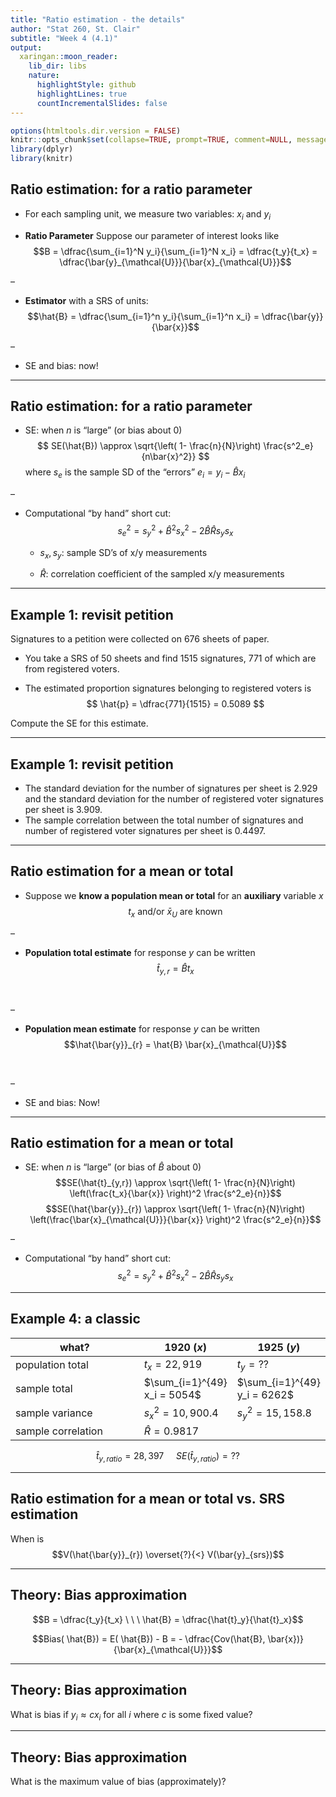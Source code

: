 ```yaml
---
title: "Ratio estimation - the details"
author: "Stat 260, St. Clair"
subtitle: "Week 4 (4.1)"
output:
  xaringan::moon_reader:
    lib_dir: libs
    nature:
      highlightStyle: github
      highlightLines: true
      countIncrementalSlides: false
---
```


```r
options(htmltools.dir.version = FALSE)
knitr::opts_chunk$set(collapse=TRUE, prompt=TRUE, comment=NULL, message = FALSE, warning = FALSE, fig.height = 7, fig.width = 11)
library(dplyr)
library(knitr)
```


## Ratio estimation: for a ratio parameter

- For each sampling unit, we measure two variables: $x_i$ and $y_i$

- **Ratio Parameter** Suppose our parameter of interest looks like
$$B = \dfrac{\sum_{i=1}^N y_i}{\sum_{i=1}^N x_i} = \dfrac{t_y}{t_x} = \dfrac{\bar{y}_{\mathcal{U}}}{\bar{x}_{\mathcal{U}}}$$

--

- **Estimator** with a SRS of units:
$$\hat{B} = \dfrac{\sum_{i=1}^n y_i}{\sum_{i=1}^n x_i} = \dfrac{\bar{y}}{\bar{x}}$$

--

- SE and bias: now!


---


## Ratio estimation: for a ratio parameter


- SE: when $n$ is "large" (or bias about 0)
$$
SE(\hat{B}) \approx \sqrt{\left( 1- \frac{n}{N}\right) \frac{s^2_e}{n\bar{x}^2}}
$$
where $s_e$ is the sample SD of the "errors" $e_i = y_i - \hat{B}x_i$

--

- Computational "by hand" short cut:
$$s^2_e = s^2_y + \hat{B}^2 s_x^2 - 2\hat{B}\hat{R} s_y s_x$$

  - $s_x, s_y$: sample SD's of x/y measurements
  
  - $\hat{R}$: correlation coefficient of the sampled x/y measurements


---

## Example 1: revisit petition
Signatures to a petition were collected on 676 sheets of paper. 

- You take a SRS of 50 sheets and find 1515 signatures, 771 of which are from registered voters.  

- The estimated proportion signatures belonging to registered voters is
$$
\hat{p} = \dfrac{771}{1515} = 0.5089
$$

Compute the SE for this estimate.

---

## Example 1: revisit petition

- The standard deviation for the number of signatures per sheet is 2.929 and the standard deviation for the number of registered voter signatures per sheet is 3.909.
- The sample correlation between the total number of signatures and number of registered voter signatures per sheet is 0.4497. 


---

## Ratio estimation for a mean or total

- Suppose we **know a population mean or total** for an **auxiliary** variable $x$ $$t_x \textrm{ and/or } \bar{x}_{U} \textrm{ are known}$$

--

- **Population total estimate** for response $y$ can be written
$$
\hat{t}_{y,r} = \hat{B} t_x
$$

<br>

--

- **Population mean estimate** for response $y$ can be written
$$\hat{\bar{y}}_{r} = \hat{B} \bar{x}_{\mathcal{U}}$$

<br>


--

- SE and bias: Now!

---

## Ratio estimation for a mean or total

- SE: when $n$ is "large" (or bias of $\hat{B}$ about 0)
$$SE(\hat{t}_{y,r}) \approx \sqrt{\left( 1- \frac{n}{N}\right) \left(\frac{t_x}{\bar{x}} \right)^2 \frac{s^2_e}{n}}$$
$$SE(\hat{\bar{y}}_{r}) \approx \sqrt{\left( 1- \frac{n}{N}\right) \left(\frac{\bar{x}_{\mathcal{U}}}{\bar{x}} \right)^2 \frac{s^2_e}{n}}$$


--

- Computational "by hand" short cut:
$$s^2_e = s^2_y + \hat{B}^2 s_x^2 - 2\hat{B}\hat{R} s_y s_x$$


---

## Example 4: a classic


what? | 1920 $(x)$ | 1925 $(y)$ 
----------- | ------ | -----
population total | $t_x = 22,919$ | $t_y = ??$
sample total |  $\sum_{i=1}^{49} x_i = 5054$ | $\sum_{i=1}^{49} y_i = 6262$
sample variance | $s^2_x = 10,900.4$ | $s^2_y = 15,158.8$
sample correlation | $\hat{R} = 0.9817$

$$\hat{t}_{y,ratio} = 28,397 \ \ \ \ \ SE(\hat{t}_{y,ratio}) = ??$$ 



---

## Ratio estimation for a mean or total vs. SRS estimation

When is 
$$V(\hat{\bar{y}}_{r}) \overset{?}{<} V(\bar{y}_{srs})$$


---

## Theory: Bias approximation

$$B = \dfrac{t_y}{t_x} \ \ \ \hat{B} = \dfrac{\hat{t}_y}{\hat{t}_x}$$

$$Bias( \hat{B}) = E( \hat{B}) - B = - \dfrac{Cov(\hat{B}, \bar{x})}{\bar{x}_{\mathcal{U}}}$$

---

## Theory: Bias approximation

What is bias if $y_i \approx cx_i$ for all $i$ where $c$ is some fixed value?

---

## Theory: Bias approximation

What is the maximum value of bias (approximately)?